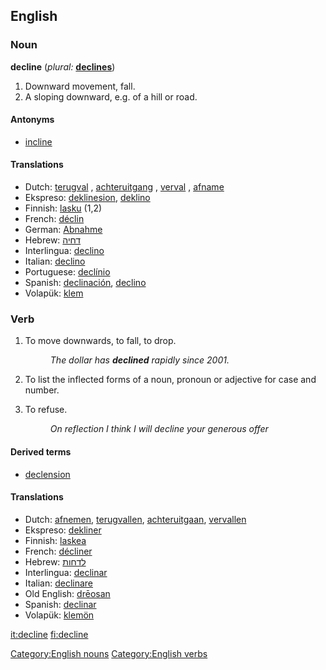 ==English==

===Noun===
[[Category:English nouns]]
'''decline'''  (''plural:'' '''[[declines]]''')
# Downward movement, fall.
# A sloping downward, e.g. of a hill or road.

====Antonyms====
*[[incline]]

====Translations====
* Dutch: [[terugval]] {{m}}, [[achteruitgang]] {{m}}, [[verval]] {{n}}, [[afname]] {{f}}
* Ekspreso: [[deklinesion]], [[deklino]]
*Finnish: [[lasku]] (1,2)
* French: [[déclin]]
* German: [[Abnahme]] 
* Hebrew: [[דחיה]] {{f}}
* Interlingua: [[declino]] 
* Italian: [[declino]] 
* Portuguese: [[declínio]] 
* Spanish: [[declinación]], [[declino]]
* Volapük: [[klem]] 

===Verb===
{{en-infl-reg-other-e|declin|e}}

# {{intransitive}} To move downwards, to fall, to drop.
#: ''The dollar has '''declined''' rapidly since 2001.''
# {{transitive}} {{grammar}} To list the inflected forms of a noun, pronoun or adjective for case and number.
# {{transitive}} To refuse.
#: ''On reflection I think I will decline your generous offer''

====Derived terms====
*[[declension]]

====Translations====
* Dutch: [[afnemen]], [[terugvallen]], [[achteruitgaan]], [[vervallen]]
* Ekspreso: [[dekliner]]
* Finnish: [[laskea]]
* French: [[décliner]] 
* Hebrew: [[לדחות]]
* Interlingua: [[declinar]] 
* Italian: [[declinare]] 
* Old English: [[dreosan|drēosan]]
* Spanish: [[declinar]]
* Volapük: [[klemön]]

[[Category:English verbs]]

[[it:decline]]
[[fi:decline]]